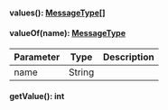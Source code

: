 
#### values(): [MessageType[]](#messagetype)




#### valueOf(name): [MessageType](#messagetype)



| Parameter       | Type |  Description |
| --------------- | -------- | -------- |
| name | String |   |

#### getValue(): int



